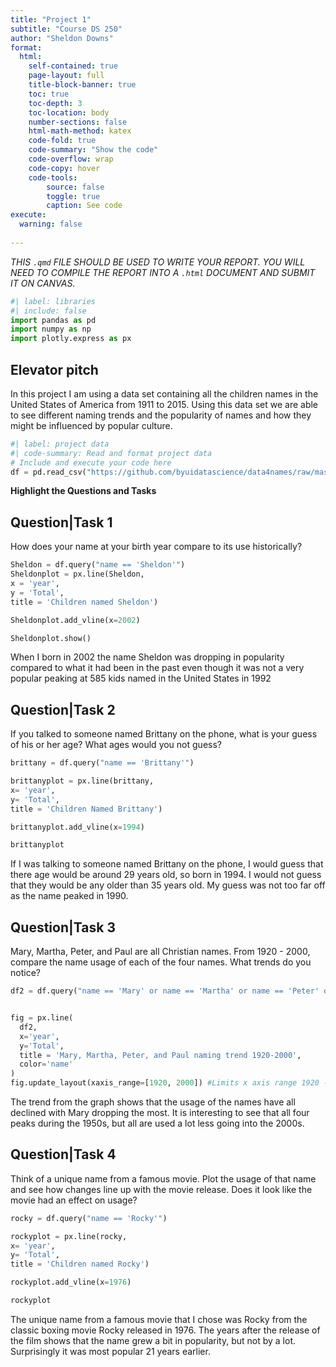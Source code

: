 ```yaml
---
title: "Project 1"
subtitle: "Course DS 250"
author: "Sheldon Downs"
format:
  html:
    self-contained: true
    page-layout: full
    title-block-banner: true
    toc: true
    toc-depth: 3
    toc-location: body
    number-sections: false
    html-math-method: katex
    code-fold: true
    code-summary: "Show the code"
    code-overflow: wrap
    code-copy: hover
    code-tools:
        source: false
        toggle: true
        caption: See code
execute: 
  warning: false
    
---
```


_THIS `.qmd` FILE SHOULD BE USED TO WRITE YOUR REPORT.  YOU WILL NEED TO COMPILE THE REPORT INTO A `.html` DOCUMENT AND SUBMIT IT ON CANVAS._

```python
#| label: libraries
#| include: false
import pandas as pd
import numpy as np
import plotly.express as px
```


## Elevator pitch
In this project I am using a data set containing all the children names in the United States of America from 1911 to 2015. Using this data set we are able to see different naming trends and the popularity of names and how they might be influenced by popular culture.

```python
#| label: project data
#| code-summary: Read and format project data
# Include and execute your code here
df = pd.read_csv("https://github.com/byuidatascience/data4names/raw/master/data-raw/names_year/names_year.csv")
```

__Highlight the Questions and Tasks__

## Question|Task 1
How does your name at your birth year compare to its use historically?


```python
Sheldon = df.query("name == 'Sheldon'")
Sheldonplot = px.line(Sheldon,
x = 'year', 
y = 'Total',
title = 'Children named Sheldon')

Sheldonplot.add_vline(x=2002)

Sheldonplot.show()
```

When I born in 2002 the name Sheldon was dropping in popularity compared  to what it had been in the past even though it was not a very popular peaking at 585 kids named in the United States in 1992

## Question|Task 2
If you talked to someone named Brittany on the phone, what is your guess of his or her age? What ages would you not guess?


```python
brittany = df.query("name == 'Brittany'")

brittanyplot = px.line(brittany, 
x= 'year',
y= 'Total',
title = 'Children Named Brittany')

brittanyplot.add_vline(x=1994)

brittanyplot


```

If I was talking to someone named Brittany on the phone, I would guess that there age would be around 29 years old, so born in 1994. I would not guess that they would be any older than 35 years old. My guess was not too far off as the name peaked in 1990.

## Question|Task 3
Mary, Martha, Peter, and Paul are all Christian names. From 1920 - 2000, compare the name usage of each of the four names. What trends do you notice?


```python

df2 = df.query("name == 'Mary' or name == 'Martha' or name == 'Peter' or name =='Paul' ")


fig = px.line(
  df2,
  x='year', 
  y='Total',
  title = 'Mary, Martha, Peter, and Paul naming trend 1920-2000',
  color='name'
)
fig.update_layout(xaxis_range=[1920, 2000]) #Limits x axis range 1920 - 2000

```

The trend from the graph shows that the usage of the names have all declined with Mary dropping the most. It is interesting to see that all four peaks during the 1950s, but all are used a lot less going into the 2000s.

## Question|Task 4

Think of a unique name from a famous movie. Plot the usage of that name and see how changes line up with the movie release. Does it look like the movie had an effect on usage?


```python
rocky = df.query("name == 'Rocky'")

rockyplot = px.line(rocky, 
x= 'year',
y= 'Total',
title = 'Children named Rocky')

rockyplot.add_vline(x=1976)

rockyplot


```

The unique name from a famous movie that I chose was Rocky from the classic boxing movie Rocky released in 1976. The years after the release of the film shows that the name grew a bit in popularity, but not by a lot. Surprisingly it was most popular 21 years earlier.
